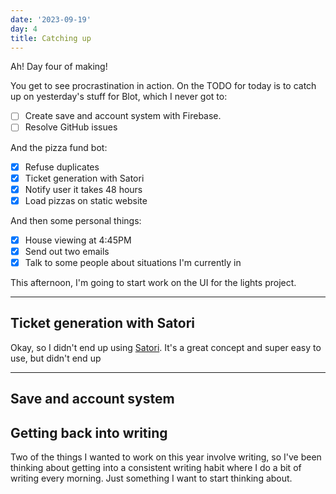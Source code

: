 ```yaml
---
date: '2023-09-19'
day: 4
title: Catching up
---
```


Ah! Day four of making!

You get to see procrastination in action. On the TODO for today is to catch up on yesterday's stuff for Blot, which I never got to:

- [ ] Create save and account system with Firebase.
- [ ] Resolve GitHub issues

And the pizza fund bot:

- [x] Refuse duplicates
- [x] Ticket generation with Satori
- [x] Notify user it takes 48 hours
- [x] Load pizzas on static website

And then some personal things:

- [x] House viewing at 4:45PM
- [x] Send out two emails
- [x] Talk to some people about situations I'm currently in

This afternoon, I'm going to start work on the UI for the lights project.

---

## Ticket generation with Satori

Okay, so I didn't end up using [Satori](https://github.com/vercel/satori). It's a great concept and super easy to use, but didn't end up

---

## Save and account system

## Getting back into writing

Two of the things I wanted to work on this year involve writing, so I've been thinking about getting into a consistent writing habit where I do a bit of writing every morning. Just something I want to start thinking about.
